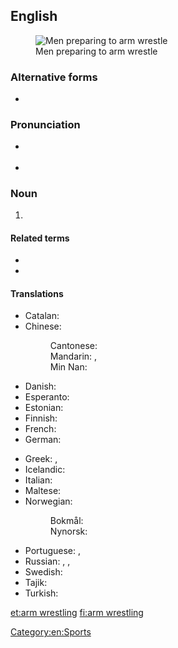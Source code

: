 ==English==
{{wikipedia}}
[[Image:Wikimania_4_augustus_2005_011.jpg|thumb|Men preparing to arm wrestle]]

===Alternative forms===
* {{l|en|arm-wrestling}}

===Pronunciation===
* {{a|UK}} {{IPA|/ˈɑːm ˌɹɛs.lɪŋ/|lang=en}}
* {{a|US}} {{IPA|/ˈɑɹm ˌɹɛs.lɪŋ/|lang=en}}

===Noun===
{{en-noun|-}}

# {{l|en|A [[strength]] [[sport]] with two [[participant]]s, in which each participant [[grip]]s the other's [[hand]] and tries to [[pin]] the other's arm onto a [[surface]].}}

====Related terms====
* {{l|en|arm wrestle}}
* {{l|en|arm wrestler}}

====Translations====
{{trans-top|a sport}}
* Catalan: {{t+|ca|torcebraç|m}}
* Chinese:
*: Cantonese: {{t|yue|拗手瓜|tr=aau2 sau2 gwaa1|sc=Hani}}
*: Mandarin: {{t|cmn|比腕力|tr=bǐwànlì|sc=Hani}}, {{t|cmn|掰手腕|tr=bāishǒuwàn|sc=Hani}}
*: Min Nan: {{t+|nan|遏手把|tr=at-chhiú-pà|sc=Hani}}
* Danish: {{t|da|armlægning|c}}
* Esperanto: {{t|eo|pojnduelo}}
* Estonian: {{t|et|käesurumine}}
* Finnish: {{t+|fi|kädenvääntö}}
* French: {{t+|fr|bras de fer|m}}
* German: {{t|de|Armdrücken|n}}
{{trans-mid}}
* Greek: {{t+|el|μπρα-ντε-φέρ|n}}, {{t+|el|μπραντεφέρ|n}}
* Icelandic: {{t|is|sjómaður|m}}
* Italian: {{t|it|braccio di ferro|m}}
* Maltese: {{t|mt|tal-id}}
* Norwegian:
*: Bokmål: {{t|nb|håndbak|m}}
*: Nynorsk: {{t|nn|handbak|m}}
* Portuguese: {{t|pt|queda de braço|f}}, {{t+|pt|braço de ferro|m}}
* Russian: {{t|ru|борьба́ на рука́х|f}}, {{t+|ru|армре́стлинг|m|tr=armrɛ́stling}}, {{t+|ru|а́рмрестлинг|m|tr=ármrɛstling}}
* Swedish: {{t+|sv|armbrytning|c}}
* Tajik: {{t|tg|дастхобонӣ|sc=Cyrl|tr=dast-xobonī}}
* Turkish: {{t+|tr|bilek güreşi}}
{{trans-bottom}}

[[Category:en:Sports]]

[[et:arm wrestling]]
[[fi:arm wrestling]]